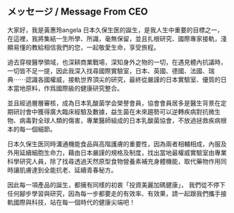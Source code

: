 <h2 class="text-xl md:text-3xl font-bold text-center tracking-widest leading-loose">メッセージ / Message From CEO</h2>

<div class="mx-auto w-2/3 max-w-3xl text-md text-justify mt-8">
  大家好，我是黃惠玲angela
  日本久保生医的誕生，是我人生中重要的目標之一，在這裡，我將集結一生所學、所識，毫無保留，並且扎根研究、國際專家接軌，淺顯易懂的教給相信我們的您，一起敬愛生命，享受旅程。

  過去穿梭醫學領域，也深耕商業戰場，深知身外之物的一切，在遇見體內抗議時，一切皆不足一提，因此我深入找尋國際實驗室，日本、英國、德國、法國、瑞典⋯⋯認識各國權威，接軌世界頂尖的研究，最終從嚴謹的日本實驗室、優質的日本當地原料，作爲國際級的健康研究整合。

  並且經過層層審核，成為日本乳酸菌学会榮譽會員，協會會員居多是醫生背景在定期研討會中獲得廣大臨床經驗及數據，益生菌在未來趨勢可以逆轉疾病對抗微生物、病毒對全球人類的傷害，專業醫師組成的日本乳酸菌協會，不放過拯救疾病根本的每一個細節。

  日本久保生医同時溝通機能食品與高階護膚的重要性，因為兩者相輔相成，內服及外用延續細胞生命力，藉由日本嚴謹的規格及制度，找出當地最權威實驗室由專業科學研究人員，除了找尋透過天然原型食物營養素補充身體機能，取代藥物作用同時讓肌膚達到全能抗老、延續青春秘方。

  因此每一項產品的誕生，都擁有同樣的初衷「投資美麗加碼健康」，
  我們從不停下任何腳步學習與研究，因為每一步都要走的有效率、有效果，請一起跟我們攜手接軌國際與科技，站在每一個時代的健康尖端吧！
</div>

